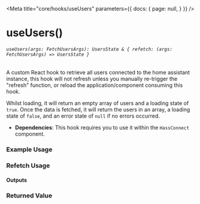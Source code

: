 

<Meta title="core/hooks/useUsers" parameters={{
  docs: {
    page: null,
  }
}} />

# useUsers()
###### `useUsers(args: FetchUsersArgs): UsersState & { refetch: (args: FetchUsersArgs) => UsersState }`

A custom React hook to retrieve all users connected to the home assistant instance, this hook will not refresh unless you manually re-trigger the "refresh" function, or reload the application/component consuming this hook.

Whilst loading, it will return an empty array of users and a loading state of `true`. Once the data is fetched, it will return the users in an array, a loading state of `false`, and an error state of `null` if no errors occurred.

- **Dependencies**: This hook requires you to use it within the `HassConnect` component.

### Example Usage

<Source dark code={basicExample} />

### Refetch Usage

<Source dark code={refetchExample} />

#### Outputs

<Canvas of={Primary.PrimaryExample} />

### Returned Value

<ArgTypes of={DummyComponent} />